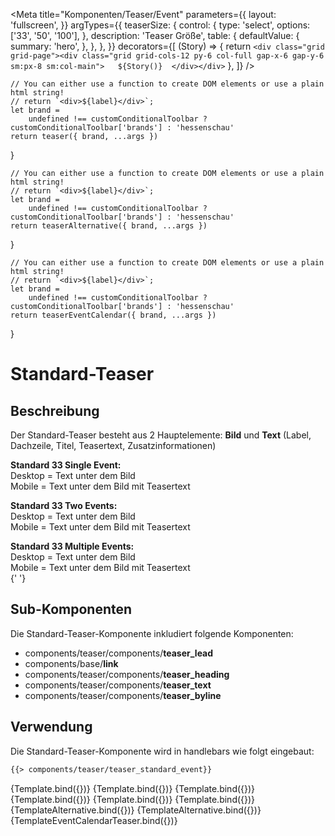 
<Meta
    title="Komponenten/Teaser/Event"
    parameters={{
        layout: 'fullscreen',
    }}
    argTypes={{
        teaserSize: {
            control: {
                type: 'select',
                options: ['33', '50', '100'],
            },
            description: 'Teaser Größe',
            table: {
                defaultValue: {
                    summary: 'hero',
                },
            },
        },
    }}
    decorators={[
        (Story) => {
            return `<div class="grid grid-page"><div class="grid grid-cols-12 py-6 col-full gap-x-6 gap-y-6 sm:px-8 sm:col-main">  
                ${Story()} 
                </div></div>`
        },
    ]}
/>

    // You can either use a function to create DOM elements or use a plain html string!
    // return `<div>${label}</div>`;
    let brand =
        undefined !== customConditionalToolbar ? customConditionalToolbar['brands'] : 'hessenschau'
    return teaser({ brand, ...args })
}

    // You can either use a function to create DOM elements or use a plain html string!
    // return `<div>${label}</div>`;
    let brand =
        undefined !== customConditionalToolbar ? customConditionalToolbar['brands'] : 'hessenschau'
    return teaserAlternative({ brand, ...args })
}

    // You can either use a function to create DOM elements or use a plain html string!
    // return `<div>${label}</div>`;
    let brand =
        undefined !== customConditionalToolbar ? customConditionalToolbar['brands'] : 'hessenschau'
    return teaserEventCalendar({ brand, ...args })
}

# Standard-Teaser

## Beschreibung

Der Standard-Teaser besteht aus 2 Hauptelemente: <b>Bild</b> und <b>Text</b> (Label, Dachzeile, Titel, Teasertext, Zusatzinformationen)

<b>Standard 33 Single Event:</b> <br />
Desktop = Text unter dem Bild <br />
Mobile = Text unter dem Bild mit Teasertext <br />

<b>Standard 33 Two Events:</b> <br />
Desktop = Text unter dem Bild <br />
Mobile = Text unter dem Bild mit Teasertext <br />

<b>Standard 33 Multiple Events:</b> <br />
Desktop = Text unter dem Bild <br />
Mobile = Text unter dem Bild mit Teasertext <br />{' '}

## Sub-Komponenten

Die Standard-Teaser-Komponente inkludiert folgende Komponenten:

<ul>
    <li>
        components/teaser/components/<b>teaser_lead</b>
    </li>
    <li>
        components/base/<b>link</b>
    </li>
    <li>
        components/teaser/components/<b>teaser_heading</b>
    </li>
    <li>
        components/teaser/components/<b>teaser_text</b>
    </li>
    <li>
        components/teaser/components/<b>teaser_byline</b>
    </li>
</ul>

## Verwendung

Die Standard-Teaser-Komponente wird in handlebars wie folgt eingebaut:

```html
{{> components/teaser/teaser_standard_event}}
```

<Preview withToolbar>
    <Story name="Standard 33 single event" args={teaser33SingleEventSerif.logicItem.includeModel}>
        {Template.bind({})}
    </Story>
    <Story name="Standard 33 two events" args={teaser33TwoEventsSerif.logicItem.includeModel}>
        {Template.bind({})}
    </Story>
    <Story
        name="Standard 33 multiple events"
        args={teaser33MultipleEventsSerif.logicItem.includeModel}
    >
        {Template.bind({})}
    </Story>
    <Story name="Standard 50 single event" args={teaser50SingleEventSerif.logicItem.includeModel}>
        {Template.bind({})}
    </Story>
    <Story name="Standard 100 single event" args={teaser100SingleEventSerif.logicItem.includeModel}>
        {Template.bind({})}
    </Story>
    <Story name="Standard 100 two events" args={teaser100TwoEventsSerif.logicItem.includeModel}>
        {Template.bind({})}
    </Story>
    <Story
        name="Alternative 100 single event"
        args={teaserAlternative100SingleEventSerif.logicItem.includeModel}
    >
        {TemplateAlternative.bind({})}
    </Story>
    <Story
        name="Alternative 100 two events"
        args={teaserAlternative100TwoEventsSerif.logicItem.includeModel}
    >
        {TemplateAlternative.bind({})}
    </Story>
    <Story
        name="Event Calendar Teaser"
        argTypes={{
            _withConcertInfo: {
                control: 'boolean',
                defaultValue: false,
            },
        }}
        args={teaserEventCalendar100Serif.logicItem.includeModel.eventCalendar}
    >
        {TemplateEventCalendarTeaser.bind({})}
    </Story>
</Preview>

